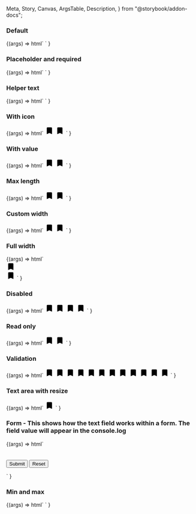   Meta,
  Story,
  Canvas,
  ArgsTable,
  Description,
} from "@storybook/addon-docs";

<Meta title="Web Components/Text field" component="ic-text-field" />

<Description markdown={readme} />

### Default

<Canvas>
  <Story name="Default">
    {(args) =>
      html`<ic-text-field label="What is your favourite coffee?">
        </ic-text-field>
        <ic-text-field rows="6" label="What is your favourite coffee?">
        </ic-text-field> `
    }
  </Story>
</Canvas>

### Placeholder and required

<Canvas>
  <Story name="Placeholder and required">
    {(args) =>
      html`<ic-text-field
          label="What is your favourite coffee?"
          required
          placeholder="Placeholder"
        >
        </ic-text-field>
        <ic-text-field
          rows="6"
          label="What is your favourite coffee?"
          required
          placeholder="Placeholder"
        >
        </ic-text-field> `
    }
  </Story>
</Canvas>

### Helper text

<Canvas>
  <Story name="Helper text">
    {(args) =>
      html`<ic-text-field
          label="What is your favourite coffee?"
          required
          placeholder="Placeholder"
          helper-text="Such as Arabica, Robusta or Liberica"
        >
        </ic-text-field>
        <ic-text-field
          rows="6"
          label="What is your favourite coffee?"
          required
          placeholder="Placeholder"
          helper-text="Such as Arabica, Robusta or Liberica"
        >
        </ic-text-field> `
    }
  </Story>
</Canvas>

### With icon

<Canvas>
  <Story name="With icon">
    {(args) =>
      html`<ic-text-field
          label="What is your favourite coffee?"
          required
          placeholder="Placeholder"
          helper-text="Such as Arabica, Robusta or Liberica"
        >
          <svg
            slot="icon"
            xmlns="http://www.w3.org/2000/svg"
            height="24px"
            viewBox="0 0 24 24"
            width="24px"
            fill="#000000"
          >
            <path d="M0 0h24v24H0z" fill="none" />
            <path
              d="M17 3H7c-1.1 0-1.99.9-1.99 2L5 21l7-3 7 3V5c0-1.1-.9-2-2-2z"
            />
          </svg>
        </ic-text-field>
        <ic-text-field
          rows="6"
          label="What is your favourite coffee?"
          required
          placeholder="Placeholder"
          helper-text="Such as Arabica, Robusta or Liberica"
        >
          <svg
            slot="icon"
            xmlns="http://www.w3.org/2000/svg"
            height="24px"
            viewBox="0 0 24 24"
            width="24px"
            fill="#000000"
          >
            <path d="M0 0h24v24H0z" fill="none" />
            <path
              d="M17 3H7c-1.1 0-1.99.9-1.99 2L5 21l7-3 7 3V5c0-1.1-.9-2-2-2z"
            />
          </svg>
        </ic-text-field> `
    }
  </Story>
</Canvas>

### With value

<Canvas>
  <Story name="With value">
    {(args) =>
      html`<ic-text-field
          value="Arabica"
          label="What is your favourite coffee?"
          required
          placeholder="Placeholder"
          helper-text="Such as Arabica, Robusta or Liberica"
        >
          <svg
            slot="icon"
            xmlns="http://www.w3.org/2000/svg"
            height="24px"
            viewBox="0 0 24 24"
            width="24px"
            fill="#000000"
          >
            <path d="M0 0h24v24H0z" fill="none" />
            <path
              d="M17 3H7c-1.1 0-1.99.9-1.99 2L5 21l7-3 7 3V5c0-1.1-.9-2-2-2z"
            />
          </svg>
        </ic-text-field>
        <ic-text-field
          rows="6"
          value="Arabica"
          label="What is your favourite coffee?"
          required
          placeholder="Placeholder"
          helper-text="Such as Arabica, Robusta or Liberica"
        >
          <svg
            slot="icon"
            xmlns="http://www.w3.org/2000/svg"
            height="24px"
            viewBox="0 0 24 24"
            width="24px"
            fill="#000000"
          >
            <path d="M0 0h24v24H0z" fill="none" />
            <path
              d="M17 3H7c-1.1 0-1.99.9-1.99 2L5 21l7-3 7 3V5c0-1.1-.9-2-2-2z"
            />
          </svg>
        </ic-text-field> `
    }
  </Story>
</Canvas>

### Max length

<Canvas>
  <Story name="Max length">
    {(args) =>
      html`<ic-text-field
          max-length="25"
          value="Arabica"
          label="What is your favourite coffee?"
          required
          placeholder="Placeholder"
          helper-text="Such as Arabica, Robusta or Liberica"
        >
          <svg
            slot="icon"
            xmlns="http://www.w3.org/2000/svg"
            height="24px"
            viewBox="0 0 24 24"
            width="24px"
            fill="#000000"
          >
            <path d="M0 0h24v24H0z" fill="none" />
            <path
              d="M17 3H7c-1.1 0-1.99.9-1.99 2L5 21l7-3 7 3V5c0-1.1-.9-2-2-2z"
            />
          </svg>
        </ic-text-field>
        <ic-text-field
          rows="6"
          max-length="25"
          value="Arabica"
          label="What is your favourite coffee?"
          required
          placeholder="Placeholder"
          helper-text="Such as Arabica, Robusta or Liberica"
        >
          <svg
            slot="icon"
            xmlns="http://www.w3.org/2000/svg"
            height="24px"
            viewBox="0 0 24 24"
            width="24px"
            fill="#000000"
          >
            <path d="M0 0h24v24H0z" fill="none" />
            <path
              d="M17 3H7c-1.1 0-1.99.9-1.99 2L5 21l7-3 7 3V5c0-1.1-.9-2-2-2z"
            />
          </svg>
        </ic-text-field> `
    }
  </Story>
</Canvas>

### Custom width

<Canvas>
  <Story name="Custom width">
    {(args) =>
      html`<style>
          ic-text-field {
            --input-width: 400px;
          }
        </style>
        <ic-text-field
          value="Arabica"
          max-length="25"
          label="What is your favourite coffee?"
          small
          required="true"
          placeholder="Placeholder"
          helper-text="Such as Arabica, Robusta or Liberica"
        >
          <svg
            slot="icon"
            xmlns="http://www.w3.org/2000/svg"
            height="24px"
            viewBox="0 0 24 24"
            width="24px"
            fill="#000000"
          >
            <path d="M0 0h24v24H0z" fill="none" />
            <path
              d="M17 3H7c-1.1 0-1.99.9-1.99 2L5 21l7-3 7 3V5c0-1.1-.9-2-2-2z"
            />
          </svg>
        </ic-text-field>
        <ic-text-field
          rows="6"
          value="Arabica"
          max-length="25"
          resize
          label="What is your favourite coffee?"
          small
          required="true"
          placeholder="Placeholder"
          helper-text="Such as Arabica, Robusta or Liberica"
        >
          <svg
            slot="icon"
            xmlns="http://www.w3.org/2000/svg"
            height="24px"
            viewBox="0 0 24 24"
            width="24px"
            fill="#000000"
          >
            <path d="M0 0h24v24H0z" fill="none" />
            <path
              d="M17 3H7c-1.1 0-1.99.9-1.99 2L5 21l7-3 7 3V5c0-1.1-.9-2-2-2z"
            />
          </svg>
        </ic-text-field> `
    }
  </Story>
</Canvas>

### Full width

<Canvas>
  <Story name="Full width">
    {(args) =>
      html`<div style="display: flex">
          <ic-text-field
            full-width="true"
            value="Arabica"
            max-length="25"
            label="What is your favourite coffee?"
            small
            required="true"
            placeholder="Placeholder"
            helper-text="Such as Arabica, Robusta or Liberica"
          >
            <svg
              slot="icon"
              xmlns="http://www.w3.org/2000/svg"
              height="24px"
              viewBox="0 0 24 24"
              width="24px"
              fill="#000000"
            >
              <path d="M0 0h24v24H0z" fill="none" />
              <path
                d="M17 3H7c-1.1 0-1.99.9-1.99 2L5 21l7-3 7 3V5c0-1.1-.9-2-2-2z"
              />
            </svg>
          </ic-text-field>
        </div>
        <ic-text-field
          full-width="true"
          rows="6"
          value="Arabica"
          max-length="25"
          resize
          label="What is your favourite coffee?"
          small
          required="true"
          placeholder="Placeholder"
          helper-text="Such as Arabica, Robusta or Liberica"
        >
          <svg
            slot="icon"
            xmlns="http://www.w3.org/2000/svg"
            height="24px"
            viewBox="0 0 24 24"
            width="24px"
            fill="#000000"
          >
            <path d="M0 0h24v24H0z" fill="none" />
            <path
              d="M17 3H7c-1.1 0-1.99.9-1.99 2L5 21l7-3 7 3V5c0-1.1-.9-2-2-2z"
            />
          </svg>
        </ic-text-field> `
    }
  </Story>
</Canvas>

### Disabled

<Canvas>
  <Story name="Disabled">
    {(args) =>
      html`<ic-text-field
          value="Arabica"
          label="What is your favourite coffee?"
          disabled
          placeholder="Placeholder"
          helper-text="Such as Arabica, Robusta or Liberica"
        >
          <svg
            slot="icon"
            xmlns="http://www.w3.org/2000/svg"
            height="24px"
            viewBox="0 0 24 24"
            width="24px"
            fill="#000000"
          >
            <path d="M0 0h24v24H0z" fill="none" />
            <path
              d="M17 3H7c-1.1 0-1.99.9-1.99 2L5 21l7-3 7 3V5c0-1.1-.9-2-2-2z"
            />
          </svg>
        </ic-text-field>
        <ic-text-field
          value="Arabica"
          rows="6"
          label="What is your favourite coffee?"
          disabled
          placeholder="Placeholder"
          helper-text="Such as Arabica, Robusta or Liberica"
        >
          <svg
            slot="icon"
            xmlns="http://www.w3.org/2000/svg"
            height="24px"
            viewBox="0 0 24 24"
            width="24px"
            fill="#000000"
          >
            <path d="M0 0h24v24H0z" fill="none" />
            <path
              d="M17 3H7c-1.1 0-1.99.9-1.99 2L5 21l7-3 7 3V5c0-1.1-.9-2-2-2z"
            />
          </svg>
        </ic-text-field>
        <ic-text-field
          value="Arabica"
          max-length="25"
          label="What is your favourite coffee?"
          disabled
          placeholder="Placeholder"
          helper-text="Such as Arabica, Robusta or Liberica"
        >
          <svg
            slot="icon"
            xmlns="http://www.w3.org/2000/svg"
            height="24px"
            viewBox="0 0 24 24"
            width="24px"
            fill="#000000"
          >
            <path d="M0 0h24v24H0z" fill="none" />
            <path
              d="M17 3H7c-1.1 0-1.99.9-1.99 2L5 21l7-3 7 3V5c0-1.1-.9-2-2-2z"
            />
          </svg>
        </ic-text-field>
        <ic-text-field
          rows="6"
          value="Arabica"
          max-length="25"
          label="What is your favourite coffee?"
          disabled
          placeholder="Placeholder"
          helper-text="Such as Arabica, Robusta or Liberica"
        >
          <svg
            slot="icon"
            xmlns="http://www.w3.org/2000/svg"
            height="24px"
            viewBox="0 0 24 24"
            width="24px"
            fill="#000000"
          >
            <path d="M0 0h24v24H0z" fill="none" />
            <path
              d="M17 3H7c-1.1 0-1.99.9-1.99 2L5 21l7-3 7 3V5c0-1.1-.9-2-2-2z"
            />
          </svg>
        </ic-text-field> `
    }
  </Story>
</Canvas>

### Read only

<Canvas>
  <Story name="Read only">
    {(args) =>
      html`<ic-text-field
          value="Arabica"
          max-length="25"
          label="What is your favourite coffee?"
          readonly
          placeholder="Placeholder"
          helper-text="Such as Arabica, Robusta or Liberica"
        >
          <svg
            slot="icon"
            xmlns="http://www.w3.org/2000/svg"
            height="24px"
            viewBox="0 0 24 24"
            width="24px"
            fill="#000000"
          >
            <path d="M0 0h24v24H0z" fill="none" />
            <path
              d="M17 3H7c-1.1 0-1.99.9-1.99 2L5 21l7-3 7 3V5c0-1.1-.9-2-2-2z"
            />
          </svg>
        </ic-text-field>
        <ic-text-field
          rows="6"
          value="Arabica"
          max-length="25"
          label="What is your favourite coffee?"
          readonly
          placeholder="Placeholder"
          helper-text="Such as Arabica, Robusta or Liberica"
        >
          <svg
            slot="icon"
            xmlns="http://www.w3.org/2000/svg"
            height="24px"
            viewBox="0 0 24 24"
            width="24px"
            fill="#000000"
          >
            <path d="M0 0h24v24H0z" fill="none" />
            <path
              d="M17 3H7c-1.1 0-1.99.9-1.99 2L5 21l7-3 7 3V5c0-1.1-.9-2-2-2z"
            />
          </svg>
        </ic-text-field>
        <ic-text-field
          value="Arabica"
          max-length="25"
          label="What is your favourite coffee?"
          readonly
          placeholder="Placeholder"
          helper-text="Such as Arabica, Robusta or Liberica"
        >
        </ic-text-field>
        <ic-text-field
          rows="6"
          value="Arabica"
          max-length="25"
          label="What is your favourite coffee?"
          readonly
          placeholder="Placeholder"
          helper-text="Such as Arabica, Robusta or Liberica"
        >
        </ic-text-field> `
    }
  </Story>
</Canvas>

### Validation

<Canvas>
  <Story name="Validation">
    {(args) =>
      html`<ic-text-field
          validation-status="success"
          validation-text="Good choice!"
          value="Arabica"
          max-length="25"
          label="What is your favourite coffee?"
          required
          placeholder="Placeholder"
          helper-text="Such as Arabica, Robusta or Liberica"
        >
          <svg
            slot="icon"
            xmlns="http://www.w3.org/2000/svg"
            height="24px"
            viewBox="0 0 24 24"
            width="24px"
            fill="#000000"
          >
            <path d="M0 0h24v24H0z" fill="none" />
            <path
              d="M17 3H7c-1.1 0-1.99.9-1.99 2L5 21l7-3 7 3V5c0-1.1-.9-2-2-2z"
            />
          </svg>
        </ic-text-field>
        <ic-text-field
          rows="6"
          validation-status="success"
          validation-text="Good choice!"
          value="Arabica"
          max-length="25"
          label="What is your favourite coffee?"
          required
          placeholder="Placeholder"
          helper-text="Such as Arabica, Robusta, Liberica or something else to make this label long"
        >
          <svg
            slot="icon"
            xmlns="http://www.w3.org/2000/svg"
            height="24px"
            viewBox="0 0 24 24"
            width="24px"
            fill="#000000"
          >
            <path d="M0 0h24v24H0z" fill="none" />
            <path
              d="M17 3H7c-1.1 0-1.99.9-1.99 2L5 21l7-3 7 3V5c0-1.1-.9-2-2-2z"
            />
          </svg>
        </ic-text-field>
        <ic-text-field
          validation-status="success"
          validation-text="Good choice!"
          validation-inline="true"
          value="Arabica"
          max-length="25"
          label="What is your favourite coffee?"
          required
          placeholder="Placeholder"
          helper-text="Such as Arabica, Robusta or Liberica"
        >
          <svg
            slot="icon"
            xmlns="http://www.w3.org/2000/svg"
            height="24px"
            viewBox="0 0 24 24"
            width="24px"
            fill="#000000"
          >
            <path d="M0 0h24v24H0z" fill="none" />
            <path
              d="M17 3H7c-1.1 0-1.99.9-1.99 2L5 21l7-3 7 3V5c0-1.1-.9-2-2-2z"
            />
          </svg>
        </ic-text-field>
        <ic-text-field
          validation-status="success"
          validation-text="Good choice!"
          validation-inline="true"
          value="Arabica"
          max-length="25"
          label="What is your favourite coffee?"
          required
          small
          placeholder="Placeholder"
          helper-text="Such as Arabica, Robusta or Liberica"
        >
          <svg
            slot="icon"
            xmlns="http://www.w3.org/2000/svg"
            height="24px"
            viewBox="0 0 24 24"
            width="24px"
            fill="#000000"
          >
            <path d="M0 0h24v24H0z" fill="none" />
            <path
              d="M17 3H7c-1.1 0-1.99.9-1.99 2L5 21l7-3 7 3V5c0-1.1-.9-2-2-2z"
            />
          </svg>
        </ic-text-field>
        <ic-text-field
          validation-status="warning"
          validation-text="A very long warning message to test if wrapping works"
          value="Arabica"
          max-length="25"
          label="What is your favourite coffee?"
          required
          placeholder="Placeholder"
          helper-text="Such as Arabica, Robusta or Liberica"
        >
          <svg
            slot="icon"
            xmlns="http://www.w3.org/2000/svg"
            height="24px"
            viewBox="0 0 24 24"
            width="24px"
            fill="#000000"
          >
            <path d="M0 0h24v24H0z" fill="none" />
            <path
              d="M17 3H7c-1.1 0-1.99.9-1.99 2L5 21l7-3 7 3V5c0-1.1-.9-2-2-2z"
            />
          </svg>
        </ic-text-field>
        <ic-text-field
          rows="6"
          validation-status="warning"
          validation-text="A very long warning message to test if wrapping works"
          value="Arabica"
          max-length="25"
          label="What is your favourite coffee?"
          required
          placeholder="Placeholder"
          helper-text="Such as Arabica, Robusta or Liberica"
        >
          <svg
            slot="icon"
            xmlns="http://www.w3.org/2000/svg"
            height="24px"
            viewBox="0 0 24 24"
            width="24px"
            fill="#000000"
          >
            <path d="M0 0h24v24H0z" fill="none" />
            <path
              d="M17 3H7c-1.1 0-1.99.9-1.99 2L5 21l7-3 7 3V5c0-1.1-.9-2-2-2z"
            />
          </svg>
        </ic-text-field>
        <ic-text-field
          validation-status="error"
          validation-text="now it has really gone to (coffee) pot"
          value="Tea"
          max-length="25"
          label="What is your favourite coffee?"
          required
          placeholder="Placeholder"
          helper-text="Such as Arabica, Robusta or Liberica"
        >
          <svg
            slot="icon"
            xmlns="http://www.w3.org/2000/svg"
            height="24px"
            viewBox="0 0 24 24"
            width="24px"
            fill="#000000"
          >
            <path d="M0 0h24v24H0z" fill="none" />
            <path
              d="M17 3H7c-1.1 0-1.99.9-1.99 2L5 21l7-3 7 3V5c0-1.1-.9-2-2-2z"
            />
          </svg>
        </ic-text-field>
        <ic-text-field
          rows="6"
          validation-status="error"
          validation-text="now it has really gone to (coffee) pot"
          value="Tea"
          max-length="25"
          label="What is your favourite coffee?"
          required
          placeholder="Placeholder"
          helper-text="Such as Arabica, Robusta or Liberica"
        >
          <svg
            slot="icon"
            xmlns="http://www.w3.org/2000/svg"
            height="24px"
            viewBox="0 0 24 24"
            width="24px"
            fill="#000000"
          >
            <path d="M0 0h24v24H0z" fill="none" />
            <path
              d="M17 3H7c-1.1 0-1.99.9-1.99 2L5 21l7-3 7 3V5c0-1.1-.9-2-2-2z"
            />
          </svg>
        </ic-text-field>
        <ic-text-field
          validation-status="error"
          validation-text="now it has really gone to (coffee) pot"
          value="Tea with milk and 2 sugars"
          max-length="25"
          label="What is your favourite coffee?"
          required
          placeholder="Placeholder"
          helper-text="Such as Arabica, Robusta or Liberica"
        >
          <svg
            slot="icon"
            xmlns="http://www.w3.org/2000/svg"
            height="24px"
            viewBox="0 0 24 24"
            width="24px"
            fill="#000000"
          >
            <path d="M0 0h24v24H0z" fill="none" />
            <path
              d="M17 3H7c-1.1 0-1.99.9-1.99 2L5 21l7-3 7 3V5c0-1.1-.9-2-2-2z"
            />
          </svg>
        </ic-text-field>
        <ic-text-field
          rows="6"
          validation-status="error"
          validation-text="now it has really gone to (coffee) pot"
          value="Tea with milk and 2 sugars"
          max-length="25"
          label="What is your favourite coffee?"
          required
          placeholder="Placeholder"
          helper-text="Such as Arabica, Robusta or Liberica"
        >
          <svg
            slot="icon"
            xmlns="http://www.w3.org/2000/svg"
            height="24px"
            viewBox="0 0 24 24"
            width="24px"
            fill="#000000"
          >
            <path d="M0 0h24v24H0z" fill="none" />
            <path
              d="M17 3H7c-1.1 0-1.99.9-1.99 2L5 21l7-3 7 3V5c0-1.1-.9-2-2-2z"
            />
          </svg>
        </ic-text-field>
        <ic-text-field
          validation-status="error"
          validation-text="now it has really gone to (coffee) pot"
          value="6"
          inputmode="numeric"
          label="How many coffees do you want?"
          helper-text="Our coffee machines have a maximum capacity of 4 coffees at a time."
          type="number"
          min="1"
          max="4"
          required
        >
          <svg
            slot="icon"
            xmlns="http://www.w3.org/2000/svg"
            height="24px"
            viewBox="0 0 24 24"
            width="24px"
            fill="#000000"
          >
            <path d="M0 0h24v24H0z" fill="none" />
            <path
              d="M17 3H7c-1.1 0-1.99.9-1.99 2L5 21l7-3 7 3V5c0-1.1-.9-2-2-2z"
            />
          </svg>
        </ic-text-field>
        <ic-text-field
          validation-status="error"
          validation-text="now it has really gone to (coffee) pot"
          value="0"
          inputmode="numeric"
          label="How many coffees do you want?"
          helper-text="Our coffee machines have a maximum capacity of 4 coffees at a time."
          type="number"
          min="1"
          max="4"
          required
        >
          <svg
            slot="icon"
            xmlns="http://www.w3.org/2000/svg"
            height="24px"
            viewBox="0 0 24 24"
            width="24px"
            fill="#000000"
          >
            <path d="M0 0h24v24H0z" fill="none" />
            <path
              d="M17 3H7c-1.1 0-1.99.9-1.99 2L5 21l7-3 7 3V5c0-1.1-.9-2-2-2z"
            />
          </svg>
        </ic-text-field>
        <ic-text-field
          validation-status="error"
          validation-text="I'm not familiar with this type of coffee"
          validation-inline-internal="true"
          value="Milkshake"
          label="What is your favourite coffee?"
          required
          hide-label
          small
          placeholder="Placeholder"
          helper-text="Such as Arabica, Robusta or Liberica"
        ></ic-text-field>`
    }
  </Story>
</Canvas>

### Text area with resize

<Canvas>
  <Story name="Text area with resize">
    {(args) =>
      html`<ic-text-field
        rows="6"
        value="Arabica"
        max-length="25"
        resize
        label="What is your favourite coffee?"
        small
        required="true"
        placeholder="Placeholder"
        helper-text="Such as Arabica, Robusta or Liberica"
      >
        <svg
          slot="icon"
          xmlns="http://www.w3.org/2000/svg"
          height="24px"
          viewBox="0 0 24 24"
          width="24px"
          fill="#000000"
        >
          <path d="M0 0h24v24H0z" fill="none" />
          <path
            d="M17 3H7c-1.1 0-1.99.9-1.99 2L5 21l7-3 7 3V5c0-1.1-.9-2-2-2z"
          />
        </svg>
      </ic-text-field> `
    }
  </Story>
</Canvas>

### Form - This shows how the text field works within a form. The field value will appear in the console.log

<Canvas>
  <Story name="Form" parameters={{ loki: { skip: true } }}>
    {(args) =>
      html`
        <form>
          <ic-text-field label="What is your favourite coffee?"></ic-text-field>
          <br />
          <br />
          <input type="submit" value="Submit" />
          <input type="reset" value="Reset" />
        </form>
        <script>
          document.querySelector("form").addEventListener("submit", (ev) => {
            ev.preventDefault();
            console.log(
              document.querySelector('input[name="ic-text-field-input-0"]')
                .value
            );
          });
        </script>
      `
    }
  </Story>
</Canvas>

### Min and max

<Canvas>
  <Story name="Min and max">
    {(args) =>
      html`<ic-text-field
        inputmode="numeric"
        label="How many coffees do you want?"
        helper-text="Our coffee machines have a maximum capacity of 4 coffees at a time."
        type="number"
        min="1"
        max="4"
      >
      </ic-text-field>`
    }
  </Story>
</Canvas>
